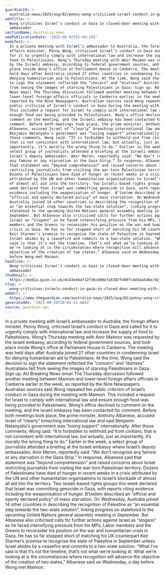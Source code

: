 ```yaml
---
guardianId: >-
  australia-news/2025/aug/02/penny-wong-criticised-israel-conduct-in-gaza-private-meeting-ambassador-amir-maimon
webTitle: >-
  Wong criticises Israel’s conduct in Gaza in closed-door meeting with Israeli
  ambassador
sectionName: Australia news
webPublicationDate: '2025-08-02T02:40:19Z'
bodyText: >-
  In a private meeting with Israel’s ambassador to Australia, the foreign
  affairs minister, Penny Wong, criticised Israel’s conduct in Gaza and called
  for it to urgently comply with international law and increase the supply of
  food to Palestinians. Wong’s Thursday meeting with Amir Maimon was requested
  by the Israeli embassy, according to federal government sources, and took
  place inside Wong’s office at Parliament House in Canberra. The meeting was
  held days after Australia joined 27 other countries in condemning Israel for
  denying humanitarian aid to Palestinians. At the time, Wong said the decision
  to sign the statement reflected the “concern” and “distress” Australians felt
  from seeing the images of starving Palestinians in Gaza. Sign up: AU Breaking
  News email The Thursday discussion followed another meeting between Maimon and
  lower-level foreign affairs officials in Canberra earlier in the week, as
  reported by the Nine Newspapers. Australian sources said Wong repeated her
  public criticism of Israel’s conduct in Gaza during the meeting with Maimon.
  This included a request for Israel to comply with international law and ensure
  enough food was being provided to Palestinians. Wong’s office declined to
  comment on the meeting, and the Israeli embassy has been contacted for
  comment. Before both meetings took place, the prime minister, Anthony
  Albanese, accused Israel of “clearly” breaching international law and said
  Benjamin Netanyahu’s government was “losing support” internationally. After
  those comments, Wong said: “It is forbidden to withhold aid from civilians,
  that is not consistent with international law, but actually, just as
  importantly, it’s morally the wrong thing to do.” Earlier in the week, a
  select group of journalists attended a briefing at the Israeli embassy where
  Israel’s deputy ambassador, Amir Meron, reportedly said: “We don’t recognise
  any famine or any starvation in the Gaza Strip.” In response, Albanese said
  that statement was “beyond comprehension” and raised concerns about Israel
  restricting journalists from visiting the war-torn Palestinian territory.
  Dozens of Palestinians have died of hunger in recent weeks in a crisis
  attributed by the UN and other humanitarian organisations to Israel’s blockade
  of almost all aid into the territory. Two Israeli-based rights groups this
  week declared that Israel was committing genocide in Gaza, with reports citing
  evidence including the weaponisation of hunger. B’tselem described an
  “official and openly declared policy” of mass starvation. On Wednesday,
  Australia joined 14 other countries in describing the recognition of Palestine
  as “an essential step towards the two-state solution”, linking progress on
  statehood to the upcoming United Nations general assembly meeting in
  September. But Albanese also criticised calls for further actions against
  Israel as “slogans” as he faced intensifying pressure from his MPs, Labor
  members and the Greens to reconsider his position on the war and humanitarian
  crisis in Gaza. He has so far stopped short of matching his UK counterpart
  Keir Starmer’s promise to recognise the state of Palestine in September unless
  Israel abides by a ceasefire and commits to a two-state solution. “What I’ve
  said is that it’s not the timeline, that’s not what we’re looking at. What
  we’re looking at is the circumstances where recognition will advance the
  objective of the creation of two states,” Albanese said on Wednesday, a day
  before Wong met Maimon.
headline: >-
  Wong criticises Israel’s conduct in Gaza in closed-door meeting with Israeli
  ambassador
thumbnail: >-
  https://media.guim.co.uk/dc43ee6af12f36cb98e7a5387f490fc4d3ea546e/92_0_5000_4000/500.jpg
slug: >-
  wong-criticises-israels-conduct-in-gaza-in-closed-door-meeting-with-israeli-ambassador
webUrl: >-
  https://www.theguardian.com/australia-news/2025/aug/02/penny-wong-criticised-israel-conduct-in-gaza-private-meeting-ambassador-amir-maimon
generatedAt: '2025-08-28T20:04:31.485Z'
source: guardian-api
---
```

In a private meeting with Israel’s ambassador to Australia, the foreign affairs minister, Penny Wong, criticised Israel’s conduct in Gaza and called for it to urgently comply with international law and increase the supply of food to Palestinians. Wong’s Thursday meeting with Amir Maimon was requested by the Israeli embassy, according to federal government sources, and took place inside Wong’s office at Parliament House in Canberra. The meeting was held days after Australia joined 27 other countries in condemning Israel for denying humanitarian aid to Palestinians. At the time, Wong said the decision to sign the statement reflected the “concern” and “distress” Australians felt from seeing the images of starving Palestinians in Gaza. Sign up: AU Breaking News email The Thursday discussion followed another meeting between Maimon and lower-level foreign affairs officials in Canberra earlier in the week, as reported by the Nine Newspapers. Australian sources said Wong repeated her public criticism of Israel’s conduct in Gaza during the meeting with Maimon. This included a request for Israel to comply with international law and ensure enough food was being provided to Palestinians. Wong’s office declined to comment on the meeting, and the Israeli embassy has been contacted for comment. Before both meetings took place, the prime minister, Anthony Albanese, accused Israel of “clearly” breaching international law and said Benjamin Netanyahu’s government was “losing support” internationally. After those comments, Wong said: “It is forbidden to withhold aid from civilians, that is not consistent with international law, but actually, just as importantly, it’s morally the wrong thing to do.” Earlier in the week, a select group of journalists attended a briefing at the Israeli embassy where Israel’s deputy ambassador, Amir Meron, reportedly said: “We don’t recognise any famine or any starvation in the Gaza Strip.” In response, Albanese said that statement was “beyond comprehension” and raised concerns about Israel restricting journalists from visiting the war-torn Palestinian territory. Dozens of Palestinians have died of hunger in recent weeks in a crisis attributed by the UN and other humanitarian organisations to Israel’s blockade of almost all aid into the territory. Two Israeli-based rights groups this week declared that Israel was committing genocide in Gaza, with reports citing evidence including the weaponisation of hunger. B’tselem described an “official and openly declared policy” of mass starvation. On Wednesday, Australia joined 14 other countries in describing the recognition of Palestine as “an essential step towards the two-state solution”, linking progress on statehood to the upcoming United Nations general assembly meeting in September. But Albanese also criticised calls for further actions against Israel as “slogans” as he faced intensifying pressure from his MPs, Labor members and the Greens to reconsider his position on the war and humanitarian crisis in Gaza. He has so far stopped short of matching his UK counterpart Keir Starmer’s promise to recognise the state of Palestine in September unless Israel abides by a ceasefire and commits to a two-state solution. “What I’ve said is that it’s not the timeline, that’s not what we’re looking at. What we’re looking at is the circumstances where recognition will advance the objective of the creation of two states,” Albanese said on Wednesday, a day before Wong met Maimon.
